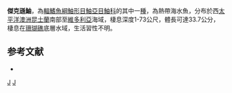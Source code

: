 {{Speciesbox
| taxon = Scorpaena jacksoniensis
| status = NE
| status_system = IUCN3.1
| binomial_authority =  [[Steindachner|Steindachner]], 1866 
| synonyms = *''Ruboralga jacksoniensis, Steindachner, 1866''
}}

'''傑克遜鮋'''，為[[輻鰭魚綱|輻鰭魚綱]][[鮋形目|鮋形目]][[鮋亞目|鮋亞目]][[鮋科|鮋科]]的其中一[[種|種]]，為熱帶海水魚，分布於西[[太平洋|太平洋]][[澳洲|澳洲]][[昆士蘭|昆士蘭]]南部至[[維多利亞|維多利亞]]海域，棲息深度1-73公尺，體長可達33.7公分，棲息在[[珊瑚礁|珊瑚礁]]底層水域，生活習性不明。

==参考文献==
*{{FishBase_species|genus=Scorpaena|species=jacksoniensis|year=2014|month=7}}

{{taxonbar}}
[[Category:_1866年描述的鱼类|J]]
[[Category:鮋屬|J]]